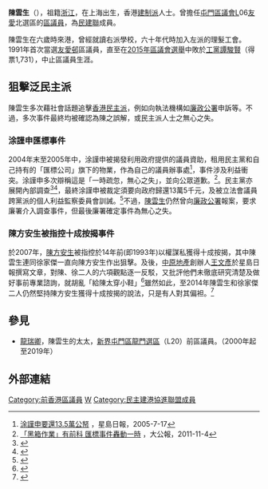 {{Distinguish|陳雲 (學者)|陳雲海}}
'''陳雲生'''{{BBS}}{{MH}}（{{lang-en|Chan Wan-Sang}}），祖籍[[浙江|浙江]]，在上海出生，香港[[建制派_(香港)|建制派]]人士。曾擔任[[屯門區議會|屯門區議會]]L06[[友愛邨|友愛]]北選區的[[區議員|區議員]]，為[[民建聯|民建聯]]成員。

陳雲生在六歲時來港，曾經就讀右派學校，六十年代時加入左派的理髮工會。1991年首次當選[[友愛邨|友愛邨]]區議員，直至在[[2015年區議會選舉|2015年區議會選舉]]中敗於[[工黨_(香港)|工黨]][[譚駿賢|譚駿賢]]（得票1,731），中止區議員生涯。
==狙擊泛民主派==
陳雲生多次藉社會話題追擊[[香港民主派|香港民主派]]，例如向執法機構如[[廉政公署_(香港)|廉政公署]]申訴等。不過，多次事件最終均被確認為陳之誤解，或民主派人士之無心之失。
===涂謹申匯標事件===
2004年末至2005年中，涂謹申被揭發利用政府提供的議員資助，租用民主黨和自己持有的「匯標公司」旗下的物業，作為自己的議員辦事處<ref>[http://std.stheadline.com/archive/fullstory.asp?andor=or&year1=2005&month1=7&day1=17&year2=2005&month2=7&day2=17&category=all&id=20050717a03&keyword1=&keyword2 涂謹申要還13.5萬公帑] {{Wayback|url=http://std.stheadline.com/archive/fullstory.asp?andor=or&year1=2005&month1=7&day1=17&year2=2005&month2=7&day2=17&category=all&id=20050717a03&keyword1=&keyword2 |date=20190904155111 }}，星島日報，2005-7-17</ref>，事件涉及利益衝突。涂謹申多次辯稱這是「一時疏忽，無心之失」，並向公眾道歉。<ref>[http://202.55.1.84/news/11/11/04/GW-1420684.htm 「黑箱作業」有前科 匯標事件轟動一時] {{Wayback|url=http://202.55.1.84/news/11/11/04/GW-1420684.htm |date=20150209080756 }}，大公報，2011-11-4</ref>。民主黨亦展開內部調查<ref>{{cite web |title=承認「匯標」事件上犯行政失誤 涂謹申鞠躬道歉堅拒辭立會職務 |url=https://hk.news.appledaily.com/local/daily/article/20050813/5134913 |accessdate=2020-03-28 |archive-date=2020-04-29 |archive-url=https://web.archive.org/web/20200429022102/https://hk.news.appledaily.com/local/daily/article/20050813/5134913 |dead-url=no }}</ref><ref>{{cite web |title=匯標事件調查小組 |url=http://dphk.org/index.php?route=news/news/detail&id=138 |accessdate=2020-03-28 |archive-date=2020-12-09 |archive-url=https://web.archive.org/web/20201209194336/http://dphk.org/index.php?route=news%2Fnews%2Fdetail&id=138 |dead-url=no }}</ref>，最終涂謹申被裁定須要向政府歸還13萬5千元，及被立法會議員跨黨派的個人利益監察委員會訓誡。<ref>{{cite web |title=匯標事件立會通過訓誡涂謹申 |url=https://hk.news.appledaily.com/local/daily/article/20050408/4796503 |accessdate=2020-03-28 |archive-date=2020-04-29 |archive-url=https://web.archive.org/web/20200429022112/https://hk.news.appledaily.com/local/daily/article/20050408/4796503 |dead-url=no }}</ref>不過，[[陳雲生|陳雲生]]仍然曾向[[廉政公署_(香港)|廉政公署]]報案，要求廉署介入調查事件，但最後廉署確定事件為無心之失。

===陳方安生被指控十成按揭事件===
於2007年，[[陳方安生|陳方安生]]被指控於14年前(即1993年)以權謀私獲得十成按揭，其中陳雲生連同徐家傑一直向陳方安生作出狙擊。及後，[[中原地產|中原地產]]創辦人[[王文彥|王文彥]]於星島日報撰寫文章，對陳、徐二人的六項觀點逐一反駁，又批評他們未徹底研究清楚及做好事前專業諮詢，就胡亂「給陳太穿小鞋」<ref>{{cite web |author1=王文彥 |title=十成按揭純屬誤解 |url=http://hk.centanet.com/info/property-news/%E5%B0%88%E6%AC%84/%E6%8C%87%E9%BB%9E%E6%B1%9F%E5%B1%B1/%E5%8D%81%E6%88%90%E6%8C%89%E6%8F%AD%E7%B4%94%E5%B1%AC%E8%AA%A4%E8%A7%A3/2799 |accessdate=2020-03-28 }}{{Dead link}}</ref>雖然如此，至2014年陳雲生和徐家傑二人仍然堅持陳方安生獲得十成按揭的說法，只是有人對其偏袒。<ref>{{cite web |title=陳方安生疑收延後利益 |url=https://orientaldaily.on.cc/cnt/news/20140723/00176_007.html |accessdate=2020-03-28 |archive-date=2016-11-18 |archive-url=https://web.archive.org/web/20161118030525/http://orientaldaily.on.cc/cnt/news/20140723/00176_007.html |dead-url=no }}</ref>

==參見==
* [[龍瑞卿|龍瑞卿]]，陳雲生的太太，[[新界|新界]][[屯門區|屯門區]][[龍門_(選區)|龍門選區]]（L20）前區議員。（2000年起至2019年）

==外部連結==

[[Category:前香港區議員|Category:前香港區議員]]
[[Category:陳姓|W]]
[[Category:民主建港協進聯盟成員|Category:民主建港協進聯盟成員]]
{{start box}}
{{s-before|[[楊淑泉|楊淑泉]]（男）}}
{{s-title|[[屯門區議會|屯門區議會]]友愛北選區|1991年—2015年}}
{{s-after|[[譚駿賢|譚駿賢]]}}

{{end}}